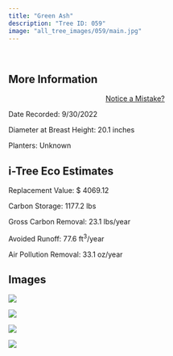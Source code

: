 ```yaml
---
title: "Green Ash"
description: "Tree ID: 059"
image: "all_tree_images/059/main.jpg"
---
```


<br>

## **More Information**
::: column-margin
<center><a class="button" href="https://forms.gle/W6f5nwYxrM33hF4f7">Notice a Mistake?</a></center>
:::


Date Recorded:  9/30/2022

Diameter at Breast Height:  20.1  inches

Planters:  Unknown

## **i-Tree Eco Estimates**


 Replacement Value: $ 4069.12

 Carbon Storage:  1177.2  lbs

 Gross Carbon Removal:  23.1  lbs/year

 Avoided Runoff:  77.6  ft<sup>3</sup>/year

 Air Pollution Removal:  33.1  oz/year

## **Images**


 ![](all_tree_images/059/IMG_6530.jpg)

 ![](all_tree_images/059/IMG_6531.jpg)

 ![](all_tree_images/059/IMG_6532.jpg)

 ![](all_tree_images/059/main.jpg)
